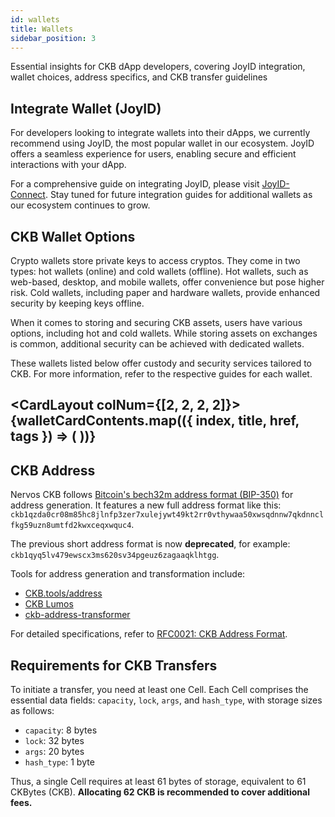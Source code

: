 ```yaml
---
id: wallets
title: Wallets
sidebar_position: 3 
---
```




Essential insights for CKB dApp developers, covering JoyID integration, wallet choices, address specifics, and CKB transfer guidelines

## Integrate Wallet (JoyID)
For developers looking to integrate wallets into their dApps, we currently recommend using JoyID, the most popular wallet in our ecosystem. JoyID offers a seamless experience for users, enabling secure and efficient interactions with your dApp. 

For a comprehensive guide on integrating JoyID, please visit [JoyID-Connect](https://docs.joyid.dev/guide/evm/connect). Stay tuned for future integration guides for additional wallets as our ecosystem continues to grow.

## CKB Wallet Options

Crypto wallets store private keys to access cryptos. They come in two types: hot wallets (online) and cold wallets (offline). Hot wallets, such as web-based, desktop, and mobile wallets, offer convenience but pose higher risk. Cold wallets, including paper and hardware wallets, provide enhanced security by keeping keys offline.

When it comes to storing and securing CKB assets, users have various options, including hot and cold wallets. While storing assets on exchanges is common, additional security can be achieved with dedicated wallets. 

These wallets listed below offer custody and security services tailored to CKB. For more information, refer to the respective guides for each wallet.

<CardLayout colNum={[2, 2, 2, 2]}> 
{walletCardContents.map(({ index, title, href, tags }) => (
    <WalletCard
      key={index}
      title={title}
      href={href}
      tags={tags}
    />
  ))}
</CardLayout>
---

## CKB Address

Nervos CKB follows [Bitcoin's bech32m address format (BIP-350)](https://github.com/sipa/bips/blob/bip-bech32m/bip-0350.mediawiki) for address generation. It features a new full address format like this: `ckb1qzda0cr08m85hc8jlnfp3zer7xulejywt49kt2rr0vthywaa50xwsqdnnw7qkdnnclfkg59uzn8umtfd2kwxceqxwquc4`. 

The previous short address format is now **deprecated**, for example: `ckb1qyq5lv479ewscx3ms620sv34pgeuz6zagaaqklhtgg`. 

Tools for address generation and transformation include:
- [CKB.tools/address](https://ckb.tools/)
- [CKB Lumos](https://lumos-website.vercel.app/#2-generate-a-wallet-account)
- [ckb-address-transformer](https://codesandbox.io/s/ckb-address-transformer-524gi)

For detailed specifications, refer to [RFC0021: CKB Address Format](https://github.com/nervosnetwork/rfcs/blob/master/rfcs/0021-ckb-address-format/0021-ckb-address-format.md).


## Requirements for CKB Transfers

To initiate a transfer, you need at least one Cell. Each Cell comprises the essential data fields: `capacity`, `lock`, `args`, and `hash_type`, with storage sizes as follows:
- `capacity`: 8 bytes
- `lock`: 32 bytes
- `args`: 20 bytes
- `hash_type`: 1 byte

Thus, a single Cell requires at least 61 bytes of storage, equivalent to 61 CKBytes (CKB). **Allocating 62 CKB is recommended to cover additional fees.**
